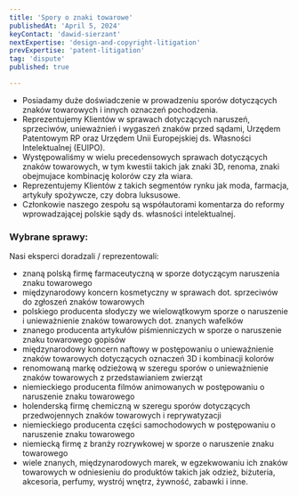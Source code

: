 ```yaml
---
title: 'Spory o znaki towarowe'
publishedAt: 'April 5, 2024'
keyContact: 'dawid-sierzant'
nextExpertise: 'design-and-copyright-litigation'
prevExpertise: 'patent-litigation'
tag: 'dispute'
published: true

---
```


- Posiadamy duże doświadczenie w prowadzeniu sporów dotyczących znaków towarowych i innych oznaczeń pochodzenia.
- Reprezentujemy Klientów w sprawach dotyczących naruszeń, sprzeciwów, unieważnień i wygaszeń znaków przed sądami, Urzędem Patentowym RP oraz Urzędem Unii Europejskiej ds. Własności Intelektualnej (EUIPO).
- Występowaliśmy w wielu precedensowych sprawach dotyczących znaków towarowych, w tym kwestii takich jak znaki 3D, renoma, znaki obejmujace kombinację kolorów czy zła wiara.
- Reprezentujemy Klientów z takich segmentów rynku jak moda, farmacja, artykuły spożywcze, czy dobra luksusowe.
- Członkowie naszego zespołu są współautorami komentarza do reformy wprowadzającej polskie sądy ds. własności intelektualnej.


### Wybrane sprawy:

Nasi eksperci doradzali / reprezentowali:

- znaną polską firmę farmaceutyczną w sporze dotyczącym naruszenia znaku towarowego
- międzynarodowy koncern kosmetyczny w sprawach dot. sprzeciwów do zgłoszeń znaków towarowych
- polskiego producenta słodyczy we wielowątkowym sporze o naruszenie i unieważnienie znaków towarowych dot. znanych wafelków
- znanego producenta artykułów piśmienniczych w sporze o naruszenie znaku towarowego gopisów
- międzynarodowy koncern naftowy w postępowaniu o unieważnienie znaków towarowych dotyczących oznaczeń 3D i kombinacji kolorów
- renomowaną markę odzieżową w szeregu sporów o unieważnienie znaków towarowych z przedstawianiem zwierząt
- niemieckiego producenta filmów animowanych w postępowaniu o naruszenie znaku towarowego
- holenderską firmę chemiczną w szeregu sporów dotyczących przedwojennych znaków towarowych i reprywatyzacji
- niemieckiego producenta części samochodowych w postępowaniu o naruszenie znaku towarowego
- niemiecką firmę z branży rozrywkowej w sporze o naruszenie znaku towarowego
- wiele znanych, międzynarodowych marek, w egzekwowaniu ich znaków towarowych w odniesieniu do produktów takich jak odzież, biżuteria, akcesoria, perfumy, wystrój wnętrz, żywność, zabawki i inne.